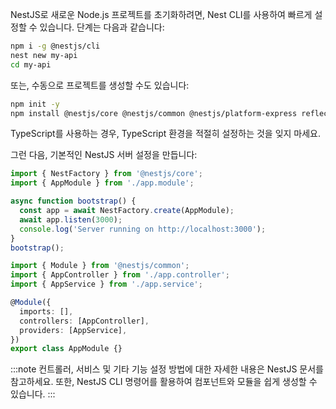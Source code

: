 NestJS로 새로운 Node.js 프로젝트를 초기화하려면, Nest CLI를 사용하여 빠르게 설정할 수 있습니다. 단계는 다음과 같습니다:

```bash
npm i -g @nestjs/cli
nest new my-api
cd my-api
```

또는, 수동으로 프로젝트를 생성할 수도 있습니다:

```bash
npm init -y
npm install @nestjs/core @nestjs/common @nestjs/platform-express reflect-metadata rxjs
```

TypeScript를 사용하는 경우, TypeScript 환경을 적절히 설정하는 것을 잊지 마세요.

그런 다음, 기본적인 NestJS 서버 설정을 만듭니다:

```ts title="main.ts"
import { NestFactory } from '@nestjs/core';
import { AppModule } from './app.module';

async function bootstrap() {
  const app = await NestFactory.create(AppModule);
  await app.listen(3000);
  console.log('Server running on http://localhost:3000');
}
bootstrap();
```

```ts title="app.module.ts"
import { Module } from '@nestjs/common';
import { AppController } from './app.controller';
import { AppService } from './app.service';

@Module({
  imports: [],
  controllers: [AppController],
  providers: [AppService],
})
export class AppModule {}
```

:::note
컨트롤러, 서비스 및 기타 기능 설정 방법에 대한 자세한 내용은 NestJS 문서를 참고하세요. 또한, NestJS CLI 명령어를 활용하여 컴포넌트와 모듈을 쉽게 생성할 수 있습니다.
:::
